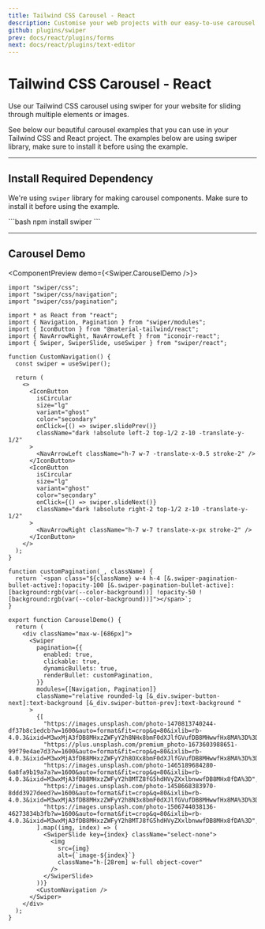```yaml
---
title: Tailwind CSS Carousel - React
description: Customise your web projects with our easy-to-use carousel component for Tailwind CSS and React using Material Design guidelines and Swiper.js.
github: plugins/swiper
prev: docs/react/plugins/forms
next: docs/react/plugins/text-editor
---
```


# Tailwind CSS Carousel - React

Use our Tailwind CSS carousel using swiper for your website for sliding through multiple elements or images.

See below our beautiful carousel examples that you can use in your Tailwind CSS and React project. The examples below are using <Link href="https://swiperjs.com/" target="_blank">swiper library</Link>, make sure to install it before using the example.

---

## Install Required Dependency

We're using `swiper` library for making carousel components. Make sure to install it before using the example.

<CodePreview>
```bash
npm install swiper
```
</CodePreview>

---

## Carousel Demo

<ComponentPreview demo={<Swiper.CarouselDemo />}>
```tsx
import "swiper/css";
import "swiper/css/navigation";
import "swiper/css/pagination";

import * as React from "react";
import { Navigation, Pagination } from "swiper/modules";
import { IconButton } from "@material-tailwind/react";
import { NavArrowRight, NavArrowLeft } from "iconoir-react";
import { Swiper, SwiperSlide, useSwiper } from "swiper/react";

function CustomNavigation() {
  const swiper = useSwiper();

  return (
    <>
      <IconButton
        isCircular
        size="lg"
        variant="ghost"
        color="secondary"
        onClick={() => swiper.slidePrev()}
        className="dark !absolute left-2 top-1/2 z-10 -translate-y-1/2"
      >
        <NavArrowLeft className="h-7 w-7 -translate-x-0.5 stroke-2" />
      </IconButton>
      <IconButton
        isCircular
        size="lg"
        variant="ghost"
        color="secondary"
        onClick={() => swiper.slideNext()}
        className="dark !absolute right-2 top-1/2 z-10 -translate-y-1/2"
      >
        <NavArrowRight className="h-7 w-7 translate-x-px stroke-2" />
      </IconButton>
    </>
  );
}

function customPagination(_, className) {
  return `<span class="${className} w-4 h-4 [&.swiper-pagination-bullet-active]:!opacity-100 [&.swiper-pagination-bullet-active]:[background:rgb(var(--color-background))] !opacity-50 ![background:rgb(var(--color-background))]"></span>`;
}

export function CarouselDemo() {
  return (
    <div className="max-w-[686px]">
      <Swiper
        pagination={{
          enabled: true,
          clickable: true,
          dynamicBullets: true,
          renderBullet: customPagination,
        }}
        modules={[Navigation, Pagination]}
        className="relative rounded-lg [&_div.swiper-button-next]:text-background [&_div.swiper-button-prev]:text-background "
      >
        {[
          "https://images.unsplash.com/photo-1470813740244-df37b8c1edcb?w=1600&auto=format&fit=crop&q=80&ixlib=rb-4.0.3&ixid=M3wxMjA3fDB8MHxzZWFyY2h8NHx8bmF0dXJlfGVufDB8MHwwfHx8MA%3D%3D",
          "https://plus.unsplash.com/premium_photo-1673603988651-99f79e4ae7d3?w=1600&auto=format&fit=crop&q=80&ixlib=rb-4.0.3&ixid=M3wxMjA3fDB8MHxzZWFyY2h8OXx8bmF0dXJlfGVufDB8MHwwfHx8MA%3D%3D",
          "https://images.unsplash.com/photo-1465189684280-6a8fa9b19a7a?w=1600&auto=format&fit=crop&q=80&ixlib=rb-4.0.3&ixid=M3wxMjA3fDB8MHxzZWFyY2h8MTZ8fG5hdHVyZXxlbnwwfDB8MHx8fDA%3D",
          "https://images.unsplash.com/photo-1458668383970-8ddd3927deed?w=1600&auto=format&fit=crop&q=80&ixlib=rb-4.0.3&ixid=M3wxMjA3fDB8MHxzZWFyY2h8N3x8bmF0dXJlfGVufDB8MHwwfHx8MA%3D%3D",
          "https://images.unsplash.com/photo-1506744038136-46273834b3fb?w=1600&auto=format&fit=crop&q=80&ixlib=rb-4.0.3&ixid=M3wxMjA3fDB8MHxzZWFyY2h8MTJ8fG5hdHVyZXxlbnwwfDB8MHx8fDA%3D",
        ].map((img, index) => (
          <SwiperSlide key={index} className="select-none">
            <img
              src={img}
              alt={`image-${index}`}
              className="h-[28rem] w-full object-cover"
            />
          </SwiperSlide>
        ))}
        <CustomNavigation />
      </Swiper>
    </div>
  );
}
```
</ComponentPreview>
